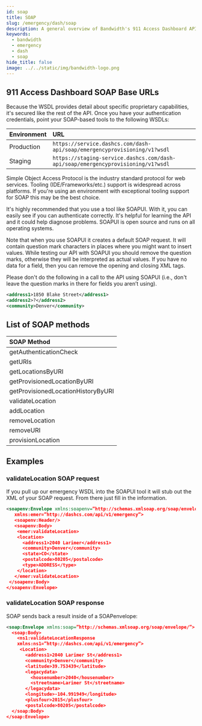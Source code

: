 ```yaml
---
id: soap
title: SOAP
slug: /emergency/dash/soap
description: A general overview of Bandwidth's 911 Access Dashboard API SOAP API
keywords:
  - bandwidth
  - emergency
  - dash
  - soap
hide_title: false
image: ../../static/img/bandwidth-logo.png
---
```


## 911 Access Dashboard SOAP Base URLs
Because the WSDL provides detail about specific proprietary capabilities, it's secured like the rest of the API. Once you have your authentication credentials, point your SOAP-based tools to the following WSDLs:

| Environment | URL                                                                              |
|:------------|:---------------------------------------------------------------------------------|
| Production  | `https://service.dashcs.com/dash-api/soap/emergencyprovisioning/v1?wsdl`         |
| Staging     | `https://staging-service.dashcs.com/dash-api/soap/emergencyprovisioning/v1?wsdl` |

Simple Object Access Protocol is the industry standard protocol for web services. Tooling (IDE/Frameworks/etc.) support is widespread across platforms. If you're using an environment with exceptional tooling support for SOAP this may be the best choice.

It's highly recommended that you use a tool like SOAPUI. With it, you can easily see if you can authenticate correctly. It's helpful for learning the API and it could help diagnose problems. SOAPUI is open source and runs on all operating systems.

Note that when you use SOAPUI it creates a default SOAP request. It will contain question mark characters in places where you might want to insert values. While testing our API with SOAPUI you should remove the question marks, otherwise they will be interpreted as actual values. If you have no data for a field, then you can remove the opening and closing XML tags.

Please don't do the following in a call to the API using SOAPUI (i.e., don't leave the question marks in there for fields you aren’t using).

```xml
<address1>1850 Blake Street</address1>
<address2>?</address2>
<community>Denver</community>
```

## List of SOAP methods
| SOAP Method                        |
|:-----------------------------------|
| getAuthenticationCheck             |
| getURIs                            |
| getLocationsByURI                  |
| getProvisionedLocationByURI        |
| getProvisionedLocationHistoryByURI |
| validateLocation                   |
| addLocation                        |
| removeLocation                     |
| removeURI                          |
| provisionLocation                  |


## Examples

### validateLocation SOAP request
If you pull up our emergency WSDL into the SOAPUI tool it will stub out the XML of your SOAP request. From there just fill in the information.

```xml
<soapenv:Envelope xmlns:soapenv=”http://schemas.xmlsoap.org/soap/envelope/”
   xmlns:emer=”http://dashcs.com/api/v1/emergency”>
   <soapenv:Header/>
   <soapenv:Body>
    <emer:validateLocation>
    <location>
      <address1>2040 Larimer</address1>
      <community>Denver</community>
      <state>CO</state>
      <postalcode>80205</postalcode>
      <type>ADDRESS</type>
    </location>
   </emer:validateLocation>
 </soapenv:Body>
</soapenv:Envelope>
```

### validateLocation SOAP response
SOAP sends back a result inside of a SOAPenvelope:

```xml
<soap:Envelope xmlns:soap=”http://schemas.xmlsoap.org/soap/envelope/”>
  <soap:Body>
    <ns1:validateLocationResponse
    xmlns:ns1=”http://dashcs.com/api/v1/emergency”>
     <Location>
       <address1>2040 Larimer St</address1>
       <community>Denver</community>
       <latitude>39.753439</latitude>
       <legacydata>
         <housenumber>2040</housenumber>
         <streetname>Larimer St</streetname>
       </legacydata>
       <longitude>-104.991949</longitude>
       <plusfour>2015</plusfour>
       <postalcode>80205</postalcode>
  </soap:Body>
</soap:Envelope>
```
